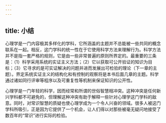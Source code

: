 ```yaml
---
---
---
```

title: 小结
---




心理学是一门内容极其多样化的学科，它所涵盖的主题并不总能被一些共同的概念联系在一起。相反，这门学科的统一性在于它使用科学方法来理解行为。科学方法并不是指一套严格的规则，它是由一些非常普遍的原则所界定的。最重要的三条是：（1）科学采用系统的实证主义方法；（2）它以获取可公开验证的知识为目标；（3）它寻求的是可实证解决的问题并进而发展出可检验的理论（下一章的主题）。界定系统实证主义的结构化和有控制的观察将是本书后面几章的主题。科学通过诸如同行评审等程序以及可重复性等机制来保证知识的公开性。

心理学是一门年轻的科学，因而经常和所谓的世俗智慧相冲突。这种冲突是任何新兴学科都不可避免的，但理解这种冲突有助于解释一些针对心理学这门学科的敌意。同时，对常识智慧的质疑也使心理学成为一个令人兴奋的领域。很多人被这门学科所吸引，正是因为它提供了一个机会，让人们得以对那些被毫无疑问地接受了数百年的“常识”进行实际的检验。